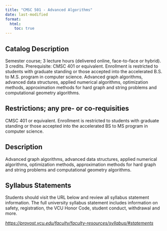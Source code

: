 ```yaml
---
title: "CMSC 501 - Advanced Algorithms"
date: last-modified
format:
  html:
    toc: true
---
```


## Catalog Description

Semester course; 3 lecture hours (delivered online, face-to-face or hybrid). 3 credits. Prerequisite: CMSC 401 or equivalent. Enrollment is restricted to students with graduate standing or those accepted into the accelerated B.S. to M.S. program in computer science. Advanced graph algorithms, advanced data structures, applied numerical algorithms, optimization methods, approximation methods for hard graph and string problems and computational geometry algorithms.


## Restrictions; any pre- or co-requisities
 
CMSC 401 or equivalent. Enrollment is restricted to students with graduate standing or those accepted into the accelerated BS to MS program in computer science.

## Description

Advanced graph algorithms, advanced data structures, applied numerical algorithms, optimization methods, approximation methods for hard graph and string problems and computational geometry algorithms.

## Syllabus Statements

Students should visit the URL below and review all syllabus statement information. The full university syllabus statement includes information on safety, registration, the VCU Honor Code, student conduct, withdrawal and more.

*<https://provost.vcu.edu/faculty/faculty-resources/syllabus/#statements>*



